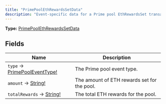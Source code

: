 ```yaml
---
title: "PrimePoolEthRewardsSetData"
description: "Event-specific data for a Prime pool EthRewardsSet transaction."
---
```


**Type:** [PrimePoolEthRewardsSetData](/api-reference/types/primepoolethrewardssetdata)

## Fields

| Name | Description |
|------|-------------|
| `type` → [PrimePoolEventType!](/api-reference/types/primepooleventtype) | The Prime pool event type. |
| `amount` → [String!](/api-reference/types/string) | The amount of ETH rewards set for the pool. |
| `totalRewards` → [String!](/api-reference/types/string) | The total ETH rewards for the pool. |


